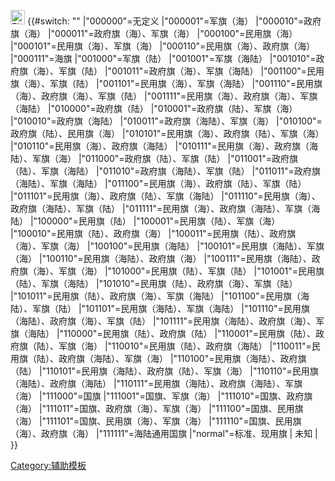 [[File:FIAV {{{1}}}.svg|23px]] {{#switch: "{{{1}}}" 
|"000000"=无定义
|"000001"=军旗（海）
|"000010"=政府旗（海）
|"000011"=政府旗（海）、军旗（海）
|"000100"=民用旗（海）
|"000101"=民用旗（海）、军旗（海）
|"000110"=民用旗（海）、政府旗（海）
|"000111"=海旗
|"001000"=军旗（陆）
|"001001"=军旗（海陆）
|"001010"=政府旗（海）、军旗（陆）
|"001011"=政府旗（海）、军旗（海陆）
|"001100"=民用旗（海）、军旗（陆）
|"001101"=民用旗（海）、军旗（海陆）
|"001110"=民用旗（海）、政府旗（海）、军旗（陆）
|"001111"=民用旗（海）、政府旗（海）、军旗（海陆）
|"010000"=政府旗（陆）
|"010001"=政府旗（陆）、军旗（海）
|"010010"=政府旗（海陆）
|"010011"=政府旗（海陆）、军旗（海）
|"010100"=政府旗（陆）、民用旗（海）
|"010101"=民用旗（海）、政府旗（陆）、军旗（海）
|"010110"=民用旗（海）、政府旗（海陆）
|"010111"=民用旗（海）、政府旗（海陆）、军旗（海）
|"011000"=政府旗（陆）、军旗（陆）
|"011001"=政府旗（陆）、军旗（海陆）
|"011010"=政府旗（海陆）、军旗（陆）
|"011011"=政府旗（海陆）、军旗（海陆）
|"011100"=民用旗（海）、政府旗（陆）、军旗（陆）
|"011101"=民用旗（海）、政府旗（陆）、军旗（海陆）
|"011110"=民用旗（海）、政府旗（海陆）、军旗（陆）
|"011111"=民用旗（海）、政府旗（海陆）、军旗（海陆）
|"100000"=民用旗（陆）
|"100001"=民用旗（陆）、军旗（海）
|"100010"=民用旗（陆）、政府旗（海）
|"100011"=民用旗（陆）、政府旗（海）、军旗（海）
|"100100"=民用旗（海陆）
|"100101"=民用旗（海陆）、军旗（海）
|"100110"=民用旗（海陆）、政府旗（海）
|"100111"=民用旗（海陆）、政府旗（海）、军旗（海）
|"101000"=民用旗（陆）、军旗（陆）
|"101001"=民用旗（陆）、军旗（海陆）
|"101010"=民用旗（陆）、政府旗（海）、军旗（陆）
|"101011"=民用旗（陆）、政府旗（海）、军旗（海陆）
|"101100"=民用旗（海陆）、军旗（陆）
|"101101"=民用旗（海陆）、军旗（海陆）
|"101110"=民用旗（海陆）、政府旗（海）、军旗（陆）
|"101111"=民用旗（海陆）、政府旗（海）、军旗（海陆）
|"110000"=民用旗（陆）、政府旗（陆）
|"110001"=民用旗（陆）、政府旗（陆）、军旗（海）
|"110010"=民用旗（陆）、政府旗（海陆）
|"110011"=民用旗（陆）、政府旗（海陆）、军旗（海）
|"110100"=民用旗（海陆）、政府旗（陆）
|"110101"=民用旗（海陆）、政府旗（陆）、军旗（海）
|"110110"=民用旗（海陆）、政府旗（海陆）
|"110111"=民用旗（海陆）、政府旗（海陆）、军旗（海）
|"111000"=国旗
|"111001"=国旗、军旗（海）
|"111010"=国旗、政府旗（海）
|"111011"=国旗、政府旗（海）、军旗（海）
|"111100"=国旗、民用旗（海）
|"111101"=国旗、民用旗（海）、军旗（海）
|"111110"=国旗、民用旗（海）、政府旗（海）
|"111111"=海陆通用国旗
|"normal"=标准、现用旗
| 未知  | {{{1}}} }}<noinclude>

[[Category:辅助模板]]</noinclude>